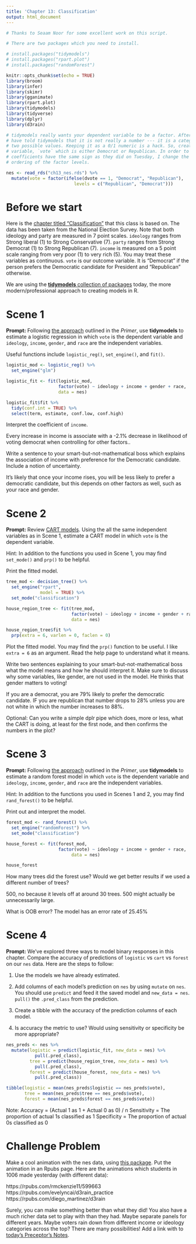 ```yaml
---
title: 'Chapter 13: Classification'
output: html_document
---
```


```r
# Thanks to Seaam Noor for some excellent work on this script.

# There are two packages which you need to install.

# install.packages("tidymodels")
# install.packages("rpart.plot")
# install.packages("randomForest")

knitr::opts_chunk$set(echo = TRUE)
library(broom)
library(infer)
library(skimr)
library(gganimate)
library(rpart.plot)
library(tidymodels)
library(tidyverse)
library(dplyr)
library(d3rain)

# tidymodels really wants your dependent variable to be a factor. After all, you
# have told tidymodels that it is not really a number --- it is a category with
# two possible values. Keeping it as a 0/1 numeric is a hack. So, create a new
# variable, `vote` which is either Democrat or Republican. In order to make the
# coefficients have the same sign as they did on Tuesday, I change the default
# ordering of the factor levels.

nes <- read_rds("ch13_nes.rds") %>% 
  mutate(vote = factor(ifelse(dvote == 1, "Democrat", "Republican"), 
                          levels = c("Republican", "Democrat")))
```


# Before we start

Here is the [chapter titled "Classification"](https://davidkane9.github.io/PPBDS/13-classification.html) that this class is based on. The data has been taken from the National Election Survey. Note that both ideology and party are measured in 7 point scales. `ideology` ranges from Strong liberal (1) to Strong Conservative (7). `party` ranges from Strong Democrat (1) to Strong Republican (7). `income` is measured on a 5 point scale ranging from very poor (1) to very rich (5). You may treat these variables as continuous. `vote`  is our outcome variable. It is "Democrat" if the person prefers the Democratic candidate for President and "Republican" otherwise.

We are using the [**tidymodels** collection of packages](https://www.tidymodels.org/) today, the more modern/professional approach to creating models in R.

# Scene 1

**Prompt:** Following [the approach](https://davidkane9.github.io/PPBDS/13-classification.html#professional-models) outlined in the *Primer*, use **tidymodels** to estimate a logistic regression in which `vote` is the dependent variable and `ideology`, `income`, `gender`, and `race` are the independent variables. 

Useful functions include `logistic_reg()`, `set_engine()`, and `fit()`.

```r
logistic_mod <- logistic_reg() %>%
  set_engine("glm")

logistic_fit <- fit(logistic_mod,
                    factor(vote) ~ ideology + income + gender + race,
                    data = nes)

logistic_fit$fit %>%
  tidy(conf.int = TRUE) %>%
  select(term, estimate, conf.low, conf.high)
```

Interpret the coefficient of `income`.

Every increase in income is associate with a -2.1% decrease in likelihood of voting democrat when controlling for other factors..

Write a sentence to your smart-but-not-mathematical boss which explains the association of income with preference for the Democratic candidate. Include a notion of uncertainty.

It's likely that once your income rises, you will be less likely to prefer a democratic candidate, but this depends on other factors as well, such as your race and gender.

# Scene 2

**Prompt:** Review [CART models](https://davidkane9.github.io/PPBDS/13-classification.html#classification-and-regression-trees-cart). Using the all the same independent variables as in Scene 1, estimate a CART model in which `vote` is the dependent variable.

Hint: In addition to the functions you used in Scene 1, you may find `set_mode()` and `prp()` to be helpful.

Print the fitted model.

```r
tree_mod <- decision_tree() %>%
  set_engine("rpart",
             model = TRUE) %>%
  set_mode("classification")

house_region_tree <- fit(tree_mod,
                         factor(vote) ~ ideology + income + gender + race, 
                         data = nes)

house_region_tree$fit %>%
  prp(extra = 6, varlen = 0, faclen = 0)
```

Plot the fitted model. You may find the `prp()` function to be useful. I like `extra = 6` as an argument. Read the help page to understand what it means.

Write two sentences explaining to your smart-but-not-mathematical boss what the model means and how he should interpret it. Make sure to discuss why some variables, like gender, are not used in the model. He thinks that gender matters to voting!

If you are a democrat, you are 79% likely to prefer the democratic candidate. IF you are republican that number drops to 28% unless you are not white in which the number increases to 88%.

Optional: Can you write a simple dplr pipe which does, more or less, what the CART is doing, at least for the first node, and then confirms the numbers in the plot?



# Scene 3

**Prompt:** Following [the approach](https://davidkane9.github.io/PPBDS/13-classification.html#random-forests) outlined in the *Primer*, use **tidymodels** to estimate a random forest model in which `vote` is the dependent variable and `ideology`, `income`, `gender`, and `race` are the independent variables. 

Hint: In addition to the functions you used in Scenes 1 and 2, you may find `rand_forest()` to be helpful.

Print out and interpret the model.

```r
forest_mod <- rand_forest() %>%
  set_engine("randomForest") %>%
  set_mode("classification")

house_forest <- fit(forest_mod,
                    factor(vote) ~ ideology + income + gender + race, 
                         data = nes)

house_forest
```

How many trees did the forest use? Would we get better results if we used a different number of trees?

500, no because it levels off at around 30 trees. 500 might actually be unnecessarily large.

What is OOB error?
The model has an error rate of 25.45% 


# Scene 4

**Prompt:** We’ve explored three ways to model binary responses in this chapter. Compare the accuracy of predictions of `logistic` vs `cart` vs `forest` on our `nes` data. Here are the steps to follow:

1. Use the models we have already estimated.

2. Add columns of each model's prediction on `nes` by using `mutate` on `nes`. You should use `predict` and feed it the saved model and `new_data = nes`. `pull()` the `.pred_class` from the prediction. 

3. Create a tibble with the accuracy of the prediction columns of each model.

4. Is accuracy the metric to use? Would using sensitivity or specificity be more appropriate?

```r
nes_preds <- nes %>%
  mutate(logistic = predict(logistic_fit, new_data = nes) %>% 
           pull(.pred_class),
         tree = predict(house_region_tree, new_data = nes) %>% 
           pull(.pred_class),
         forest = predict(house_forest, new_data = nes) %>% 
           pull(.pred_class))

tibble(logistic = mean(nes_preds$logistic == nes_preds$vote),
       tree = mean(nes_preds$tree == nes_preds$vote),
       forest = mean(nes_preds$forest == nes_preds$vote))
```
Note:
Accuracy = (Actual 1 as 1 + Actual 0 as 0) / n
Sensitivity = The proportion of actual 1s classified as 1
Specificity = The proportion of actual 0s classified as 0



# Challenge Problem

Make a cool animation with the nes data, using [this package](https://github.com/daranzolin/d3rain). Put the animation in an Rpubs page. Here are the animations which students in 1006 made yesterday (with different data):

https://rpubs.com/rmckenzie11/599663   
https://rpubs.com/evelyncai/d3rain_practice   
https://rpubs.com/diego_martinez/d3rain   

Surely, you can make something better than what they did! You also have a much richer data set to play with than they had. Maybe separate panels for different years. Maybe voters rain down from different income or ideology categories across the top? There are many possibilities! Add a link with to [today's Preceptor's Notes](https://piazza.com/class/k5y1jx0s5ibe1?cid=721).



